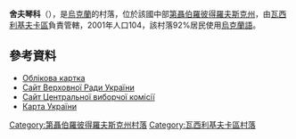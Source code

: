{{coord|48|12|1|N|35|49|34|E|scale:30000_region:UA|display=title}}

'''舍夫琴科'''（{{lang-uk|Шевченко}}），是[[烏克蘭|烏克蘭]]的村落，位於該國中部[[第聶伯羅彼得羅夫斯克州|第聶伯羅彼得羅夫斯克州]]，由[[瓦西利基夫卡區|瓦西利基夫卡區]]負責管轄，2001年人口104，該村落92%居民使用[[烏克蘭語|烏克蘭語]]。

==參考資料==
* [http://gska2.rada.gov.ua/pls/z7502/A005?rdat1=29.01.2010&rf7571=5205 Облікова картка]{{dead link|date=2018年4月 |bot=InternetArchiveBot |fix-attempted=yes }}
* [https://web.archive.org/web/20071223190549/http://portal.rada.gov.ua/ Сайт Верховної Ради України]
* [http://www.cvk.gov.ua Сайт Центральної виборчої комісії] {{Wayback|url=http://www.cvk.gov.ua/ |date=20101203204641 }}
* [http://maps.vlasenko.net/ Карта України] {{Wayback|url=http://maps.vlasenko.net/ |date=20160215103730 }}

{{DEFAULTSORT:Шевченко}}
[[Category:第聶伯羅彼得羅夫斯克州村落|Category:第聶伯羅彼得羅夫斯克州村落]]
[[Category:瓦西利基夫卡區村落|Category:瓦西利基夫卡區村落]]


{{Dnipropetrovsk-geo-stub}}